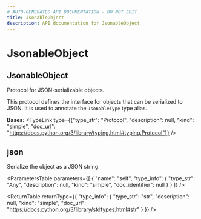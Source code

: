 ```yaml
---
# AUTO-GENERATED API DOCUMENTATION - DO NOT EDIT
title: JsonableObject
description: API documentation for JsonableObject
---
```


# JsonableObject

## <ApiType type="Class" path="types/jsonable/JsonableObject" symbolName="JsonableObject" /> JsonableObject

Protocol for JSON-serializable objects.

This protocol defines the interface for objects that can be serialized to
JSON. It is used to annotate the `JsonableType` type alias.

**Bases:** 
<TypeLink type={{"type_str": "Protocol", "description": null, "kind": "simple", "doc_url": "https://docs.python.org/3/library/typing.html#typing.Protocol"}} />

## <ApiType type="Function" path="types/jsonable/JsonableObject" symbolName="json" /> json

Serialize the object as a JSON string.

<ParametersTable
  parameters={[
  {
    "name": "self",
    "type_info": {
      "type_str": "Any",
      "description": null,
      "kind": "simple",
      "doc_identifier": null
    }
  }
]}
/>

<ReturnTable
  returnType={{
  "type_info": {
    "type_str": "str",
    "description": null,
    "kind": "simple",
    "doc_url": "https://docs.python.org/3/library/stdtypes.html#str"
  }
}}
/>



